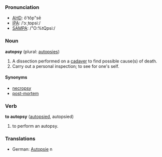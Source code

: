 ===Pronunciation===
*[[w:AHD|AHD]]: ô'tŏp"sē
*[[w:IPA|IPA]]: /ˈɔːˌtɒpsiː/
*[[w:SAMPA|SAMPA]]: /"O:%tQpsi:/

===Noun===
'''autopsy''' (plural: [[autopsies]])

# A dissection performed on a [[cadaver]] to find possible cause(s) of death.
# Carry out a personal inspection; to see for one's self.

====Synonyms====
*[[necropsy]]
*[[post-mortem]]

===Verb===
'''to autopsy''' ([[autopsied]], autopsied)

# to perform an autopsy.

===Translations===

*German: [[Autopsie]] n